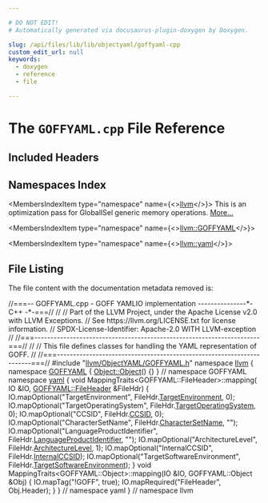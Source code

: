 ```yaml
---

# DO NOT EDIT!
# Automatically generated via docusaurus-plugin-doxygen by Doxygen.

slug: /api/files/lib/lib/objectyaml/goffyaml-cpp
custom_edit_url: null
keywords:
  - doxygen
  - reference
  - file

---
```





# The `GOFFYAML.cpp` File Reference

<DoxygenPage pluginConfig={pluginConfig}>



## Included Headers

<IncludesList>
<IncludesListItem
  filePath="llvm/ObjectYAML/GOFFYAML.h"
  permalink="/docs/api/files/include/include/llvm/include/llvm/objectyaml/goffyaml-h"
  isLocal="true" />
</IncludesList>

## Namespaces Index

<MembersIndex>

<MembersIndexItem
  type="namespace"
  name={<><a href="/docs/api/namespaces/llvm">llvm</a></>}>
This is an optimization pass for GlobalISel generic memory operations. <a href="/docs/api/namespaces/llvm/#details">More...</a>
</MembersIndexItem>

<MembersIndexItem
  type="namespace"
  name={<><a href="/docs/api/namespaces/llvm/goffyaml">llvm::GOFFYAML</a></>}>
</MembersIndexItem>

<MembersIndexItem
  type="namespace"
  name={<><a href="/docs/api/namespaces/llvm/yaml">llvm::yaml</a></>}>
</MembersIndexItem>

</MembersIndex>


## File Listing

The file content with the documentation metadata removed is:

<ProgramListing>

<Link id="l00001" /><CodeLine lineNumber="1"><Highlight kind="comment">//===-- GOFFYAML.cpp - GOFF YAMLIO implementation ---------------&#42;- C++ -&#42;-===//</Highlight><Highlight kind="normal"></Highlight></CodeLine>
<Link id="l00002" /><CodeLine lineNumber="2"><Highlight kind="normal"></Highlight><Highlight kind="comment">//</Highlight><Highlight kind="normal"></Highlight></CodeLine>
<Link id="l00003" /><CodeLine lineNumber="3"><Highlight kind="normal"></Highlight><Highlight kind="comment">// Part of the LLVM Project, under the Apache License v2.0 with LLVM Exceptions.</Highlight><Highlight kind="normal"></Highlight></CodeLine>
<Link id="l00004" /><CodeLine lineNumber="4"><Highlight kind="normal"></Highlight><Highlight kind="comment">// See https://llvm.org/LICENSE.txt for license information.</Highlight><Highlight kind="normal"></Highlight></CodeLine>
<Link id="l00005" /><CodeLine lineNumber="5"><Highlight kind="normal"></Highlight><Highlight kind="comment">// SPDX-License-Identifier: Apache-2.0 WITH LLVM-exception</Highlight><Highlight kind="normal"></Highlight></CodeLine>
<Link id="l00006" /><CodeLine lineNumber="6"><Highlight kind="normal"></Highlight><Highlight kind="comment">//</Highlight><Highlight kind="normal"></Highlight></CodeLine>
<Link id="l00007" /><CodeLine lineNumber="7"><Highlight kind="normal"></Highlight><Highlight kind="comment">//===----------------------------------------------------------------------===//</Highlight><Highlight kind="normal"></Highlight></CodeLine>
<Link id="l00008" /><CodeLine lineNumber="8"><Highlight kind="normal"></Highlight><Highlight kind="comment">//</Highlight><Highlight kind="normal"></Highlight></CodeLine>
<Link id="l00009" /><CodeLine lineNumber="9"><Highlight kind="normal"></Highlight><Highlight kind="comment">// This file defines classes for handling the YAML representation of GOFF.</Highlight><Highlight kind="normal"></Highlight></CodeLine>
<Link id="l00010" /><CodeLine lineNumber="10"><Highlight kind="normal"></Highlight><Highlight kind="comment">//</Highlight><Highlight kind="normal"></Highlight></CodeLine>
<Link id="l00011" /><CodeLine lineNumber="11"><Highlight kind="normal"></Highlight><Highlight kind="comment">//===----------------------------------------------------------------------===//</Highlight><Highlight kind="normal"></Highlight></CodeLine>
<Link id="l00012" /><CodeLine lineNumber="12"><Highlight kind="normal"></Highlight></CodeLine>
<Link id="l00013" /><CodeLine lineNumber="13"><Highlight kind="normal"></Highlight><Highlight kind="preprocessor">#include &quot;<a href="/docs/api/files/include/include/llvm/include/llvm/objectyaml/goffyaml-h">llvm/ObjectYAML/GOFFYAML.h</a>&quot;</Highlight><Highlight kind="normal"></Highlight></CodeLine>
<Link id="l00014" /><CodeLine lineNumber="14"><Highlight kind="normal"></Highlight></CodeLine>
<Link id="l00015" /><CodeLine lineNumber="15"><Highlight kind="normal"></Highlight><Highlight kind="keyword">namespace </Highlight><Highlight kind="normal"><a href="/docs/api/namespaces/llvm">llvm</a> &#123;</Highlight></CodeLine>
<Link id="l00016" /><CodeLine lineNumber="16"><Highlight kind="normal"></Highlight><Highlight kind="keyword">namespace </Highlight><Highlight kind="normal"><a href="/docs/api/namespaces/llvm/goffyaml">GOFFYAML</a> &#123;</Highlight></CodeLine>
<Link id="l00017" /><CodeLine lineNumber="17"><Highlight kind="normal"></Highlight></CodeLine>
<Link id="l00018" /><CodeLine lineNumber="18" lineLink="/docs/api/structs/llvm/goffyaml/object/#a67d77a5c97bca021ebc46b6124c56027"><Highlight kind="normal"><a href="/docs/api/structs/llvm/goffyaml/object/#a67d77a5c97bca021ebc46b6124c56027">Object::Object</a>() &#123;&#125;</Highlight></CodeLine>
<Link id="l00019" /><CodeLine lineNumber="19"><Highlight kind="normal"></Highlight></CodeLine>
<Link id="l00020" /><CodeLine lineNumber="20"><Highlight kind="normal">&#125; </Highlight><Highlight kind="comment">// namespace GOFFYAML</Highlight><Highlight kind="normal"></Highlight></CodeLine>
<Link id="l00021" /><CodeLine lineNumber="21"><Highlight kind="normal"></Highlight></CodeLine>
<Link id="l00022" /><CodeLine lineNumber="22"><Highlight kind="normal"></Highlight><Highlight kind="keyword">namespace </Highlight><Highlight kind="normal"><a href="/docs/api/namespaces/llvm/yaml">yaml</a> &#123;</Highlight></CodeLine>
<Link id="l00023" /><CodeLine lineNumber="23"><Highlight kind="normal"></Highlight></CodeLine>
<Link id="l00024" /><CodeLine lineNumber="24"><Highlight kind="normal"></Highlight><Highlight kind="keywordtype">void</Highlight><Highlight kind="normal"> MappingTraits&lt;GOFFYAML::FileHeader&gt;::mapping(</Highlight></CodeLine>
<Link id="l00025" /><CodeLine lineNumber="25"><Highlight kind="normal">    IO &amp;IO, <a href="/docs/api/structs/llvm/goffyaml/fileheader">GOFFYAML::FileHeader</a> &amp;FileHdr) &#123;</Highlight></CodeLine>
<Link id="l00026" /><CodeLine lineNumber="26"><Highlight kind="normal">  IO.mapOptional(</Highlight><Highlight kind="stringliteral">&quot;TargetEnvironment&quot;</Highlight><Highlight kind="normal">, FileHdr.<a href="/docs/api/structs/llvm/goffyaml/fileheader/#ad44bbe4496c8211c38745ae7da2d6610">TargetEnvironment</a>, 0);</Highlight></CodeLine>
<Link id="l00027" /><CodeLine lineNumber="27"><Highlight kind="normal">  IO.mapOptional(</Highlight><Highlight kind="stringliteral">&quot;TargetOperatingSystem&quot;</Highlight><Highlight kind="normal">, FileHdr.<a href="/docs/api/structs/llvm/goffyaml/fileheader/#a9ef6baa48d7b1b9d79b46fd2b82df6be">TargetOperatingSystem</a>, 0);</Highlight></CodeLine>
<Link id="l00028" /><CodeLine lineNumber="28"><Highlight kind="normal">  IO.mapOptional(</Highlight><Highlight kind="stringliteral">&quot;CCSID&quot;</Highlight><Highlight kind="normal">, FileHdr.<a href="/docs/api/structs/llvm/goffyaml/fileheader/#a15e31c4fa852fab16c2b34763a72bc6d">CCSID</a>, 0);</Highlight></CodeLine>
<Link id="l00029" /><CodeLine lineNumber="29"><Highlight kind="normal">  IO.mapOptional(</Highlight><Highlight kind="stringliteral">&quot;CharacterSetName&quot;</Highlight><Highlight kind="normal">, FileHdr.<a href="/docs/api/structs/llvm/goffyaml/fileheader/#a88c8b879c93bf3d8da41430762f81a7a">CharacterSetName</a>, </Highlight><Highlight kind="stringliteral">&quot;&quot;</Highlight><Highlight kind="normal">);</Highlight></CodeLine>
<Link id="l00030" /><CodeLine lineNumber="30"><Highlight kind="normal">  IO.mapOptional(</Highlight><Highlight kind="stringliteral">&quot;LanguageProductIdentifier&quot;</Highlight><Highlight kind="normal">, FileHdr.<a href="/docs/api/structs/llvm/goffyaml/fileheader/#a555c57e689ab4cea763c49f22e9d6fed">LanguageProductIdentifier</a>,</Highlight></CodeLine>
<Link id="l00031" /><CodeLine lineNumber="31"><Highlight kind="normal">                 </Highlight><Highlight kind="stringliteral">&quot;&quot;</Highlight><Highlight kind="normal">);</Highlight></CodeLine>
<Link id="l00032" /><CodeLine lineNumber="32"><Highlight kind="normal">  IO.mapOptional(</Highlight><Highlight kind="stringliteral">&quot;ArchitectureLevel&quot;</Highlight><Highlight kind="normal">, FileHdr.<a href="/docs/api/structs/llvm/goffyaml/fileheader/#a53a267eb6921bb592c2d778f34767614">ArchitectureLevel</a>, 1);</Highlight></CodeLine>
<Link id="l00033" /><CodeLine lineNumber="33"><Highlight kind="normal">  IO.mapOptional(</Highlight><Highlight kind="stringliteral">&quot;InternalCCSID&quot;</Highlight><Highlight kind="normal">, FileHdr.<a href="/docs/api/structs/llvm/goffyaml/fileheader/#aba2705f4fc9ac85df029e1872d4eee5b">InternalCCSID</a>);</Highlight></CodeLine>
<Link id="l00034" /><CodeLine lineNumber="34"><Highlight kind="normal">  IO.mapOptional(</Highlight><Highlight kind="stringliteral">&quot;TargetSoftwareEnvironment&quot;</Highlight><Highlight kind="normal">,</Highlight></CodeLine>
<Link id="l00035" /><CodeLine lineNumber="35"><Highlight kind="normal">                 FileHdr.<a href="/docs/api/structs/llvm/goffyaml/fileheader/#a20284655ad958c44a8c7ce38a4587825">TargetSoftwareEnvironment</a>);</Highlight></CodeLine>
<Link id="l00036" /><CodeLine lineNumber="36"><Highlight kind="normal">&#125;</Highlight></CodeLine>
<Link id="l00037" /><CodeLine lineNumber="37"><Highlight kind="normal"></Highlight></CodeLine>
<Link id="l00038" /><CodeLine lineNumber="38"><Highlight kind="normal"></Highlight><Highlight kind="keywordtype">void</Highlight><Highlight kind="normal"> MappingTraits&lt;GOFFYAML::Object&gt;::mapping(IO &amp;IO, GOFFYAML::Object &amp;Obj) &#123;</Highlight></CodeLine>
<Link id="l00039" /><CodeLine lineNumber="39"><Highlight kind="normal">  IO.mapTag(</Highlight><Highlight kind="stringliteral">&quot;!GOFF&quot;</Highlight><Highlight kind="normal">, </Highlight><Highlight kind="keyword">true</Highlight><Highlight kind="normal">);</Highlight></CodeLine>
<Link id="l00040" /><CodeLine lineNumber="40"><Highlight kind="normal">  IO.mapRequired(</Highlight><Highlight kind="stringliteral">&quot;FileHeader&quot;</Highlight><Highlight kind="normal">, Obj.Header);</Highlight></CodeLine>
<Link id="l00041" /><CodeLine lineNumber="41"><Highlight kind="normal">&#125;</Highlight></CodeLine>
<Link id="l00042" /><CodeLine lineNumber="42"><Highlight kind="normal"></Highlight></CodeLine>
<Link id="l00043" /><CodeLine lineNumber="43"><Highlight kind="normal">&#125; </Highlight><Highlight kind="comment">// namespace yaml</Highlight><Highlight kind="normal"></Highlight></CodeLine>
<Link id="l00044" /><CodeLine lineNumber="44"><Highlight kind="normal">&#125; </Highlight><Highlight kind="comment">// namespace llvm</Highlight><Highlight kind="normal"></Highlight></CodeLine>

</ProgramListing>


</DoxygenPage>
